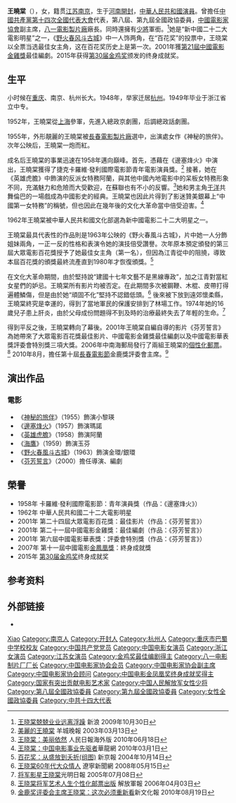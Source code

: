 {{藝人
| 姓名 = 王曉棠
| 類型 = 女演員
| 圖片 = 王晓棠.jpg
| 圖片尺寸 = 200px
| 圖片簡介 = 1962年[[新中国人民演员|新中国人民演员]]照片
| 原名 = 王曉棠
| 外文名 =
| 外文 = 
| 羅馬拼音 = 
| 英文名 = Xiaotang Wang
| 綽號 =
| 其他藝名 =
| 國籍 = {{PRC}}
| 民族 = [[中華民族|中華民族]]
| 籍貫 = [[江苏|江苏]][[南京|南京]]
| 出生日期 = {{birth_date_and_age|1934|1|4}}
| 出生地點 = {{CHN-1928}}[[河南省_(中華民國)|河南省]][[開封縣|開封縣]]
| 逝世日期 =  
| 逝世地點 = 
| 職業 = 演員
| 語言 = [[國語|國語]]
| 三圍 = 
| 血型 =
| 身高 = 
| 體重 = 
| 教育程度 =
| 宗教信仰 = 
| 配偶 =
| 音樂類型 = 
| 演奏樂器 = 
| 出身地 = 
| 出道作 = 
| 出道日期 = 
| 代表作 = 
| 活躍年代 = 
| 唱片公司 = 
| 經紀公司 =
| 網站 = 
| 相關團體 = 
| 獎項 = '''[[金鸡奖|金鸡奖]]'''<br>'''最佳编剧'''<br>2001年 《[[芬芳誓言|芬芳誓言]]》<br>'''终身成就奖'''<br>2015年<br>'''[[百花奖|百花奖]]'''<br>'''最佳影片'''<br>2001年 《[[芬芳誓言|芬芳誓言]]》<br>'''[[华表奖|华表奖]]'''<br>'''评委会特别奖'''<br>2001年 《[[芬芳誓言|芬芳誓言]]》<br> '''[[卡罗维发利国际电影节|卡罗维发利国际电影节]]'''<br>'''最佳青年演员'''<br>1958年 《[[边塞烽火|边塞烽火]]》
| IMDb = 
| 現任成員 = 
| 過往成員 = 
| 音樂專輯 = 
| 代表作品 = 《[[野火春风斗古城_(电影)|野火春風斗古城]]》（1963年）
| 電視節目 = 
| 舞臺劇 = 
| 書籍 = 
}}

'''王曉棠'''（{{bd|1934年|1月4日||}}），女，籍贯[[江苏|江苏]][[南京|南京]]，生于[[河南省|河南]][[開封|開封]]，[[中華人民共和國|中華人民共和國]][[演員|演員]]。曾擔任[[中國共產黨第十四次全國代表大會|中國共產黨第十四次全國代表大會]]代表，第八屆、第九屆全國政協委員，[[中國電影家協會|中國電影家協會]]副主席，[[八一電影製片廠|八一電影製片廠]]廠長。同時還擁有[[中国人民解放军少将|少將]]軍銜。<ref>[http://news.sina.com.cn/c/2006-10-30/192711372154.shtml 王晓棠兢兢业业远离浮躁] {{Wayback|url=http://news.sina.com.cn/c/2006-10-30/192711372154.shtml |date=20120813041101 }}新浪 2009年10月30日</ref>她是“新中國二十二大電影明星”之一，《[[野火春风斗古城_(电影)|野火春风斗古城]]》中一人饰两角，在“百花奖”的投票中，王晓棠以全票当选最佳女主角，这在百花奖历史上是第一次。2001年獲[[第21屆中國電影金雞獎|第21屆中國電影金雞獎]]最佳編劇。2015年获得[[第30届金鸡奖|第30届金鸡奖]]颁发的终身成就奖。

== 生平 ==
小时候在[[重庆|重庆]]、南京、杭州长大。1948年，举家迁居[[杭州|杭州]]。1949年毕业于浙江省立中专。

1952年，王曉棠從[[上海|上海]]參軍，先進入總政京劇團，后調總政話劇團。

1955年，外形靚麗的王曉棠被[[長春電影製片廠|長春電影製片廠]]選中，出演處女作《神秘的旅伴》。次年公映后，王曉棠一炮而紅。

成名后王曉棠的事業迅速在1958年邁向巔峰。首先，憑藉在《邊塞烽火》中演出，王曉棠獲得了捷克卡羅維·發利國際電影節青年電影演員獎。<ref>[http://www.ycwb.com/gb/content/2003-03/13/content_502622.htm 美麗的王曉棠] {{Wayback|url=http://www.ycwb.com/gb/content/2003-03/13/content_502622.htm |date=20070830064411 }}羊城晚報 2003年03月13日</ref> 接著，她在《英雄虎膽》中飾演的反派女特務阿蘭，與其他中國內地電影中的呆板女特務形象不同，充滿魅力和危險而大受歡迎，在蘇聯也有不小的反響。<ref>[http://culture.people.com.cn/GB/87423/11900596.html 王晓棠：美丽依然] {{Wayback|url=http://culture.people.com.cn/GB/87423/11900596.html |date=20100926132016 }}人民日報海外版 2010年06月18日</ref>她和男主角[[于洋|于洋]]共舞倫巴的一場戲成為中國影史的經典。王曉棠也因此片得到了影迷贊美銀幕上“中國第一女特務”的稱號，但也因此在幾年後的文化大革命當中倍受迫害。<ref>[http://cq.cqnews.net/cqztlm/sh/bnjg/bnjg_jg/201003/t20100301_4151065.htm 王晓棠：中国电影事业先驱者]{{dead link|date=2018年3月 |bot=InternetArchiveBot |fix-attempted=yes }}華龍網 2010年03月1日</ref>

1962年王曉棠被中華人民共和國文化部選為新中國電影二十二大明星之一。

王曉棠最具代表性的作品則是1963年公映的《野火春風斗古城》，片中她一人分飾姐妹兩角，一正一反的性格和表演令她的演技倍受讚譽。次年原本預定頒發的第三屆大眾電影百花獎授予了她最佳女主角（第一名），但因為江青從中的阻撓，導致本屆百花獎的頒獎最終流產直到1980年才恢復頒獎。<ref>[http://ent.sina.com.cn/2004-10-14/1005532402.html 百花奖：从盛放到夭折(组图)] {{Wayback|url=http://ent.sina.com.cn/2004-10-14/1005532402.html |date=20160304094452 }}新京報 2004年10月14日</ref>

在文化大革命期間，由於堅持說“建國十七年文藝不是黑線專政”，加之江青對當紅女星們的妒忌。王曉棠所有影片均被否定。在此期間多次被鋼鞭、木棍、皮帶打得遍體鱗傷，但是由於她“頑固不化”堅持不認錯低頭。<ref>[http://news.lnd.com.cn/htm/2008-05/15/content_173937.htm 王晓棠60年代大众情人] {{Wayback|url=http://news.lnd.com.cn/htm/2008-05/15/content_173937.htm |date=20110901221208 }}遼寧新聞網 2008年05月15日</ref> 後來被下放到遠郊懷柔縣，王曉棠終究是幸運的，得到了當地軍民的保護安排到了林場工作。1974年她的16歲兒子患上肝炎，由於父母成份問題得不到及時的治療最終失去了年輕的生命。<ref>[http://www.gmw.cn/content/2005-07/08/content_266192.htm 将军影星王晓棠]光明日報 2005年07月08日</ref>

得到平反之後，王曉棠轉向了幕後。2001年王曉棠自編自導的影片《芬芳誓言》為她帶來了大眾電影百花獎最佳影片、中國電影金雞獎最佳編劇以及中國電影華表獎評委會特別獎三項大獎。2006年中南海郵局發行了兩組王曉棠的[[個性化郵票|個性化郵票]]。<ref>[http://www.cnarts.net/cweb/news/readnews.asp?id=83071&kind 王晓棠将军艺术人生个性化邮票出版] {{Wayback|url=http://www.cnarts.net/cweb/news/readnews.asp?id=83071&kind |date=20150516120215 }}解放軍報 2006年04月03日</ref>
2010年8月，擔任第十屆[[長春電影節|長春電影節]]金鹿獎評委會主席。<ref>[http://news.xwhb.com/news/system/2010/08/19/010137619.shtml 金鹿奖评委会主席王晓棠：这次必须重新看]{{Dead link|date=2018年8月 |bot=InternetArchiveBot |fix-attempted=yes }}新文化報 2010年08月19日</ref>

== 演出作品 ==
=== 電影 ===
*《[[神秘的旅伴|神秘的旅伴]]》（1955）飾演小黎瑛
*《[[邊塞烽火|邊塞烽火]]》（1957）飾演瑪諾
*《[[英雄虎胆|英雄虎膽]]》（1958）飾演阿蘭
*《[[海鷹|海鷹]]》（1959）飾演玉芬
*《[[野火春风斗古城_(电影)|野火春風斗古城]]》（1963）飾演金環/銀環
*《[[芬芳誓言|芬芳誓言]]》（2000）擔任導演、編劇

== 榮譽 ==
*1958年 卡羅維·發利國際電影節：青年演員獎（作品：《邊塞烽火》）
*1962年 中華人民共和國二十二大電影明星
*2001年 第二十四屆大眾電影百花獎：最佳影片（作品：《芬芳誓言》）
*2001年 第二十一屆中國電影金雞獎：最佳編劇（作品：《芬芳誓言》）
*2001年 第六屆中國電影華表獎：評委會特別獎（作品：《芬芳誓言》）
*2007年 第十一屆中國電影[[金鳳凰獎|金鳳凰獎]]：終身成就獎
*2015年 [[第30届金鸡奖|第30届金鸡奖]]终身成就奖

== 参考资料 ==
{{reflist|2}}

== 外部链接 ==
* {{IMDb name|id=1316172}}

{{新中国人民演员}}
{{中国电影金鸡奖最佳编剧}}
{{中国电影金鸡奖终身成就奖}}
{{中国电影金凤凰奖|nocat}}
{{1905-2004年中国电影百位优秀演员}}
{{新中国成立70周年全国十佳电影女演员}}
{{国家有突出贡献电影艺术家}}
{{Navboxes 
| title  = 王晓棠在[[中国电影家协会|中国电影家协会]]的职务
| list1  =
{{中国电影家协会第四届理事会}}
{{中国电影家协会第五届理事会}}
{{中国电影家协会第六届理事会}}
{{中国电影家协会第七届理事会}}
{{中国电影家协会第八届理事会}}
{{中国电影家协会第九届理事会}}
}}
{{Navboxes 
| title  = 王晓棠在[[中国文学艺术界联合会|中国文学艺术界联合会]]的职务
| list1  =
{{中国文学艺术界联合会第五届全国委员会}}
{{中国文学艺术界联合会第六届全国委员会}}
{{中国文学艺术界联合会第十届全国委员会}}
}}

{{Authority control}}
{{DEFAULTSORT:Wang王}}
[[Category:王姓|Xiao]]
[[Category:南京人|Category:南京人]]
[[Category:开封人|Category:开封人]]
[[Category:杭州人|Category:杭州人]]
[[Category:重庆市巴蜀中学校校友|Category:重庆市巴蜀中学校校友]]
[[Category:中国共产党党员|Category:中国共产党党员]]
[[Category:中国电影女演员|Category:中国电影女演员]]
[[Category:浙江女演员|Category:浙江女演员]]
[[Category:江苏女演员|Category:江苏女演员]]
[[Category:金鸡奖最佳编剧得主|Category:金鸡奖最佳编剧得主]]
[[Category:八一电影制片厂厂长|Category:八一电影制片厂厂长]]
[[Category:中国电影家协会会员|Category:中国电影家协会会员]]
[[Category:中国电影家协会副主席|Category:中国电影家协会副主席]]
[[Category:中国电影家协会顾问|Category:中国电影家协会顾问]]
[[Category:中国电影金凤凰奖终身成就奖得主|Category:中国电影金凤凰奖终身成就奖得主]]
[[Category:国家有突出贡献电影艺术家|Category:国家有突出贡献电影艺术家]]
[[Category:中国人民解放军女性少将|Category:中国人民解放军女性少将]]
[[Category:第八屆全國政協委員|Category:第八屆全國政協委員]]
[[Category:第九屆全國政協委員|Category:第九屆全國政協委員]]
[[Category:女性全國政協委員|Category:女性全國政協委員]]
[[Category:中共十四大代表|Category:中共十四大代表]]